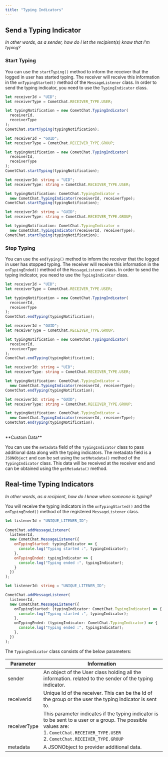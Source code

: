 ```yaml
---
title: "Typing Indicators"
---
```


## Send a Typing Indicator

_In other words, as a sender, how do I let the recipient(s) know that I'm
typing?_

### Start Typing

You can use the `startTyping()` method to inform the receiver that the logged in
user has started typing. The receiver will receive this information in the
`onTypingStarted()` method of the `MessageListener` class. In order to send the
typing indicator, you need to use the `TypingIndicator` class.

<CodeGroup>

```js Start Typing (User)
let receiverId = "UID";
let receiverType = CometChat.RECEIVER_TYPE.USER;

let typingNotification = new CometChat.TypingIndicator(
  receiverId,
  receiverType
);
CometChat.startTyping(typingNotification);
```

```js Start Typing (Group)
let receiverId = "GUID";
let receiverType = CometChat.RECEIVER_TYPE.GROUP;

let typingNotification = new CometChat.TypingIndicator(
  receiverId,
  receiverType
);
CometChat.startTyping(typingNotification);
```

```ts Start User Typing (Typescript)
let receiverId: string = "UID";
let receiverType: string = CometChat.RECEIVER_TYPE.USER;

let typingNotification: CometChat.TypingIndicator =
  new CometChat.TypingIndicator(receiverId, receiverType);
CometChat.startTyping(typingNotification);
```

```ts Start Group Typing (Typescript)
let receiverId: string = "GUID";
let receiverType: string = CometChat.RECEIVER_TYPE.GROUP;

let typingNotification: CometChat.TypingIndicator =
  new CometChat.TypingIndicator(receiverId, receiverType);
CometChat.startTyping(typingNotification);
```

</CodeGroup>

### Stop Typing

You can use the `endTyping()` method to inform the receiver that the logged in
user has stopped typing. The receiver will receive this information in the
`onTypingEnded()` method of the `MessageListener` class. In order to send the
typing indicator, you need to use the `TypingIndicator` class.

<CodeGroup>

```js Start Typing (User)
let receiverId = "UID";
let receiverType = CometChat.RECEIVER_TYPE.USER;

let typingNotification = new CometChat.TypingIndicator(
  receiverId,
  receiverType
);
CometChat.endTyping(typingNotification);
```

```js Start Typing (Group)
let receiverId = "GUID";
let receiverType = CometChat.RECEIVER_TYPE.GROUP;

let typingNotification = new CometChat.TypingIndicator(
  receiverId,
  receiverType
);
CometChat.endTyping(typingNotification);
```

```ts Start User Typing (Typescript)
let receiverId: string = "UID";
let receiverType: string = CometChat.RECEIVER_TYPE.USER;

let typingNotification: CometChat.TypingIndicator =
  new CometChat.TypingIndicator(receiverId, receiverType);
CometChat.endTyping(typingNotification);
```

```ts Start Group Typing (Typescript)
let receiverId: string = "GUID";
let receiverType: string = CometChat.RECEIVER_TYPE.GROUP;

let typingNotification: CometChat.TypingIndicator =
  new CometChat.TypingIndicator(receiverId, receiverType);
CometChat.endTyping(typingNotification);
```

</CodeGroup>
<br />
<Note>
**Custom Data**

You can use the `metadata` field of the `TypingIndicator` class to pass
additional data along with the typing indicators. The metadata field is a
`JSONObject` and can be set using the `setMetadata()` method of the
`TypingIndicator` class. This data will be received at the receiver end and can
be obtained using the `getMetadata()` method.

</Note>

## Real-time Typing Indicators

_In other words, as a recipient, how do I know when someone is typing?_

You will receive the typing indicators in the `onTypingStarted()` and the
`onTypingEnded()` method of the registered `MessageListener` class.

<CodeGroup>

```js Message Listener
let listenerId = "UNIQUE_LITENER_ID";
​
CometChat.addMessageListener(
  listenerId,
  new CometChat.MessageListener({
    onTypingStarted: typingIndicator => {
      console.log("Typing started :", typingIndicator);
    },
    onTypingEnded: typingIndicator => {
      console.log("Typing ended :", typingIndicator);
    }
  })
);
```

```ts Typescript
let listenerId: string = "UNIQUE_LITENER_ID";

CometChat.addMessageListener(
  listenerId,
  new CometChat.MessageListener({
    onTypingStarted: (typingIndicator: CometChat.TypingIndicator) => {
      console.log("Typing started :", typingIndicator);
    },
    onTypingEnded: (typingIndicator: CometChat.TypingIndicator) => {
      console.log("Typing ended :", typingIndicator);
    },
  })
);
```

</CodeGroup>

The `TypingIndicator` class consists of the below parameters:

| Parameter    | Information                                                                                                                                                                                      |
| ------------ | ------------------------------------------------------------------------------------------------------------------------------------------------------------------------------------------------ |
| sender       | An object of the User class holding all the information. related to the sender of the typing indicator.                                                                                          |
| receiverId   | Unique Id of the receiver. This can be the Id of the group or the user the typing indicator is sent to.                                                                                          |
| receiverType | This parameter indicates if the typing indicator is to be sent to a user or a group. The possible values are: <br /> 1. `CometChat.RECEIVER_TYPE.USER` <br /> 2. `CometChat.RECEIVER_TYPE.GROUP` |
| metadata     | A JSONObject to provider additional data.                                                                                                                                                        |
